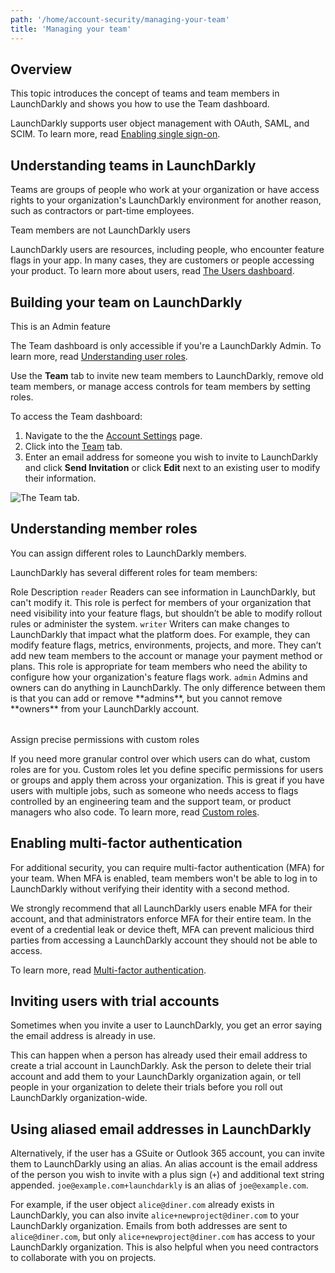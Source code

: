 ```yaml
---
path: '/home/account-security/managing-your-team'
title: 'Managing your team'
---
```


## Overview

This topic introduces the concept of teams and team members in LaunchDarkly and shows you how to use the Team dashboard.

LaunchDarkly supports user object management with OAuth, SAML, and SCIM. To learn more, read [Enabling single sign-on](/home/account-security/sso).

## Understanding teams in LaunchDarkly

Teams are groups of people who work at your organization or have access rights to your organization's LaunchDarkly environment for another reason, such as contractors or part-time employees.

<Callout intent="info">
  <CalloutTitle>Team members are not LaunchDarkly users</CalloutTitle>
  <CalloutDescription>

LaunchDarkly users are resources, including people, who encounter feature flags in your app. In many cases, they are
customers or people accessing your product. To learn more about users, read [The Users
dashboard](/home/managing-users/users-dashboard).

  </CalloutDescription>
</Callout>

## Building your team on LaunchDarkly

<Callout intent="alert">
  <CalloutTitle>This is an Admin feature</CalloutTitle>
  <CalloutDescription>

The Team dashboard is only accessible if you're a LaunchDarkly Admin. To learn more, read [Understanding user
roles](#understanding-user-roles).

  </CalloutDescription>
</Callout>

Use the **Team** tab to invite new team members to LaunchDarkly, remove old team members, or manage access controls for team members by setting roles.

To access the Team dashboard:

1. Navigate to the the [Account Settings](https://app.launchdarkly.com/settings) page.
2. Click into the [Team](https://app.launchdarkly.com/settings#/team) tab.
3. Enter an email address for someone you wish to invite to LaunchDarkly and click **Send Invitation** or click **Edit** next to an existing user to modify their information.

![The Team tab.](../../../images/settings-team.png)

## Understanding member roles

You can assign different roles to LaunchDarkly members.

LaunchDarkly has several different roles for team members:

<Table>
  <TableHeader>
    <TableHeadCell>Role</TableHeadCell>
    <TableHeadCell>Description</TableHeadCell>
  </TableHeader>
  <TableBody>
    <TableRow>
      <TableCell>
        <code>reader</code>
      </TableCell>
      <TableCell>
        Readers can see information in LaunchDarkly, but can't modify it. This role is perfect for members of your
        organization that need visibility into your feature flags, but shouldn’t be able to modify rollout rules or
        administer the system.
      </TableCell>
    </TableRow>
    <TableRow>
      <TableCell>
        <code>writer</code>
      </TableCell>
      <TableCell>
        Writers can make changes to LaunchDarkly that impact what the platform does. For example, they can modify
        feature flags, metrics, environments, projects, and more. They can’t add new team members to the account or
        manage your payment method or plans. This role is appropriate for team members who need the ability to configure
        how your organization's feature flags work.
      </TableCell>
    </TableRow>
    <TableRow>
      <TableCell>
        <code>admin</code>
      </TableCell>
      <TableCell>
        Admins and owners can do anything in LaunchDarkly. The only difference between them is that you can add or
        remove **admins**, but you cannot remove **owners** from your LaunchDarkly account.
      </TableCell>
    </TableRow>
  </TableBody>
</Table>
<Callout intent="info">
  <CalloutTitle>Assign precise permissions with custom roles</CalloutTitle>
  <CalloutDescription>

If you need more granular control over which users can do what, custom roles are for you. Custom roles let you
define specific permissions for users or groups and apply them across your organization. This is great if you have
users with multiple jobs, such as someone who needs access to flags controlled by an engineering team and the
support team, or product managers who also code. To learn more, read [Custom
roles](/home/account-security/custom-roles).

  </CalloutDescription>
</Callout>

## Enabling multi-factor authentication

For additional security, you can require multi-factor authentication (MFA) for your team. When MFA is enabled, team members won't be able to log in to LaunchDarkly without verifying their identity with a second method.

We strongly recommend that all LaunchDarkly users enable MFA for their account, and that administrators enforce MFA for their entire team. In the event of a credential leak or device theft, MFA can prevent malicious third parties from accessing a LaunchDarkly account they should not be able to access.

To learn more, read [Multi-factor authentication](/home/account-security/mfa).

## Inviting users with trial accounts

Sometimes when you invite a user to LaunchDarkly, you get an error saying the email address is already in use.

This can happen when a person has already used their email address to create a trial account in LaunchDarkly. Ask the person to delete their trial account and add them to your LaunchDarkly organization again, or tell people in your organization to delete their trials before you roll out LaunchDarkly organization-wide.

## Using aliased email addresses in LaunchDarkly

Alternatively, if the user has a GSuite or Outlook 365 account, you can invite them to LaunchDarkly using an alias. An alias account is the email address of the person you wish to invite with a plus sign (`+`) and additional text string appended. `joe@example.com+launchdarkly` is an alias of `joe@example.com`.

For example, if the user object `alice@diner.com` already exists in LaunchDarkly, you can also invite `alice+newproject@diner.com` to your LaunchDarkly organization. Emails from both addresses are sent to `alice@diner.com`, but only `alice+newproject@diner.com` has access to your LaunchDarkly organization. This is also helpful when you need contractors to collaborate with you on projects.
